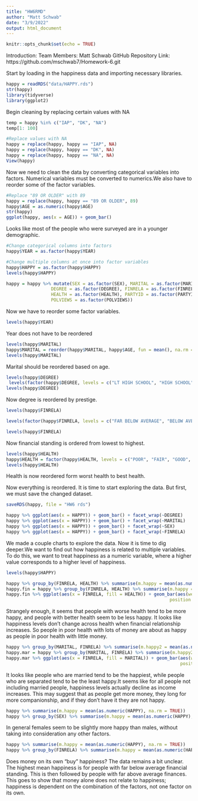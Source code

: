```yaml
---
title: "HW6RMD"
author: "Matt Schwab"
date: "3/9/2022"
output: html_document
---
```


```r
knitr::opts_chunk$set(echo = TRUE)
```

Introduction:
Team Members: Matt Schwab
GitHub Repository Link: https://github.com/mschwab7/Homework-6.git








Start by loading in the happiness data and importing necessary libraries.
```r
happy = readRDS("data/HAPPY.rds")
str(happy)
library(tidyverse)
library(ggplot2)
```

Begin cleaning by replacing certain values with NA
```r
temp = happy %in% c("IAP", "DK", "NA")
temp[1: 100]

#Replace values with NA
happy = replace(happy, happy == "IAP", NA)
happy = replace(happy, happy == "DK", NA)
happy = replace(happy, happy == "NA", NA)
View(happy)
```

Now we need to clean the data by converting categorical variables into factors.
Numerical variables must be converted to numerics.We also have to reorder some of the factor variables.

```r
#Replace "89 OR OLDER" with 89
happy = replace(happy, happy == "89 OR OLDER", 89)
happy$AGE = as.numeric(happy$AGE)
str(happy)
ggplot(happy, aes(x = AGE)) + geom_bar()
```

Looks like most of the people who were surveyed are in a younger demographic.

```r
#Change categorical columns into factors
happy$YEAR = as.factor(happy$YEAR)
```

```r
#Change multiple columns at once into factor variables
happy$HAPPY = as.factor(happy$HAPPY)
levels(happy$HAPPY)

happy = happy %>% mutate(SEX = as.factor(SEX), MARITAL = as.factor(MARITAL), 
                 DEGREE = as.factor(DEGREE), FINRELA = as.factor(FINRELA), 
                 HEALTH = as.factor(HEALTH), PARTYID = as.factor(PARTYID),
                 POLVIEWS = as.factor(POLVIEWS))
```

Now we have to reorder some factor variables.

```r
levels(happy$YEAR)
```
Year does not have to be reordered

```r
levels(happy$MARITAL)
happy$MARITAL = reorder(happy$MARITAL, happy$AGE, fun = mean(), na.rm = TRUE)
levels(happy$MARITAL)
```
Marital should be reordered based on age.

```r
levels(happy$DEGREE)
 levels(factor(happy$DEGREE, levels = c("LT HIGH SCHOOL", "HIGH SCHOOL", "JUNIOR COLLEGE","BACHELOR", "GRADUATE")))
levels(happy$DEGREE)
```
Now degree is reordered by prestige.

```r
levels(happy$FINRELA)

levels(factor(happy$FINRELA, levels = c("FAR BELOW AVERAGE", "BELOW AVERAGE", "AVERAGE", "ABOVE AVERAGE", "FAR ABOVE AVERAGE")))

levels(happy$FINRELA)
```
Now financial standing is ordered from lowest to highest.

```r
levels(happy$HEALTH)
happy$HEALTH = factor(happy$HEALTH, levels = c("POOR", "FAIR", "GOOD", "EXCELLENT"))
levels(happy$HEALTH)

```
Health is now reordered form worst health to best health.

Now everything is reordered. It is time to start exploring the data. But first,
we must save the changed dataset.

```r
saveRDS(happy, file = "HW6 rds")
```

```r
happy %>% ggplot(aes(x = HAPPY)) + geom_bar() + facet_wrap(~DEGREE)
happy %>% ggplot(aes(x = HAPPY)) + geom_bar() + facet_wrap(~MARITAL)
happy %>% ggplot(aes(x = HAPPY)) + geom_bar() + facet_wrap(~SEX)
happy %>% ggplot(aes(x = HAPPY)) + geom_bar() + facet_wrap(~FINRELA)
```
We made a couple charts to explore the data. Now it is time to dig deeper.We want to find out how happiness is related to multiple variables. To do this, we want to treat happiness as a numeric variable, where a higher value corresponds to a higher level of happiness.

```r
levels(happy$HAPPY)
```

```r
happy %>% group_by(FINRELA, HEALTH) %>% summarise(m.happy = mean(as.numeric(HAPPY), na.rm = TRUE))
happy.fin = happy %>% group_by(FINRELA, HEALTH) %>% summarise(m.happy = mean(as.numeric(HAPPY), na.rm = TRUE))
happy.fin %>% ggplot(aes(x = FINRELA, fill = HEALTH)) + geom_bar(aes(weight = m.happy),
                                                              position = position_dodge())
```
Strangely enough, it seems that people with worse health tend to be more happy, and people with better health seem to be less happy. It looks like happiness levels don't change across health when financial relationship increases. So people in poor health with lots of money are about as happy as people in poor health with little money. 


```r
happy %>% group_by(MARITAL, FINRELA) %>% summarise(m.happy2 = mean(as.numeric(HAPPY), na.rm = TRUE))
happy.mar = happy %>% group_by(MARITAL, FINRELA) %>% summarise(m.happy2 = mean(as.numeric(HAPPY), na.rm = TRUE))
happy.mar %>% ggplot(aes(x = FINRELA, fill = MARITAL)) + geom_bar(aes(weight = m.happy2),
                                                                  position = position_dodge())

```

It looks like people who are married tend to be the happiest, while people who are separated tend to be the least happy.It seems like for all people not including married people, happiness levels actually decline as income increases. This may suggest that as people get more money, they long for more companionship, and if they don't have it they are not happy. 


```r
happy %>% summarise(m.happy = mean(as.numeric(HAPPY), na.rm = TRUE))
happy %>% group_by(SEX) %>% summarise(m.happy = mean(as.numeric(HAPPY), na.rm = TRUE))
```
In general females seem to be slightly more happy than males, without taking 
into consideration any other factors.

```r
happy %>% summarise(m.happy = mean(as.numeric(HAPPY), na.rm = TRUE))
happy %>% group_by(FINRELA) %>% summarise(m.happy = mean(as.numeric(HAPPY), na.rm = TRUE))
```

Does money on its own "buy" happiness? The data remains a bit unclear. The highest mean happiness is for people with far below average financial standing.
This is then followed by people with far above average finances. This goes to show that money alone does not relate to happiness; happiness is dependent on the combination of the factors, not one factor on its own.


